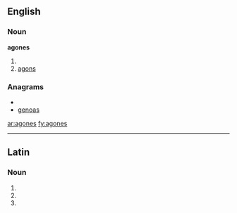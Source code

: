 ==English==
===Noun===
'''agones'''
# {{plural of|agon}}
# [[agons]]

===Anagrams===
* {{alphagram|aegnos}}
* [[genoas#English|genoas]]


[[ar:agones]]
[[fy:agones]]

----
==Latin==

===Noun===
{{la-noun-form|agōnēs}}

# {{inflection of|agon|agōn|nom|p|lang=la}}
# {{inflection of|agon|agōn|acc|p|lang=la}}
# {{inflection of|agon|agōn|voc|p|lang=la}}
{{count page|[[Wiktionary:Page count]]}}
{{rfc-auto}}